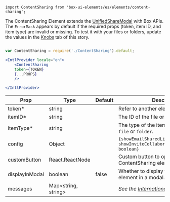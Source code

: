 

<Meta />

`import ContentSharing from 'box-ui-elements/es/elements/content-sharing';`

The ContentSharing Element extends the <a href="/?path=/story/features-unifiedsharemodal--basic">UnifiedShareModal</a> with Box APIs. The `ErrorMask` appears by default if the required props (token, item ID, and item type) are invalid or missing. To test it with your files or folders, update the values in the <a href="/?path=/story/elements-contentsharing--basic">Knobs</a> tab of this story.


```jsx

var ContentSharing = require('./ContentSharing').default;

<IntlProvider locale="en">
    <ContentSharing
    token={TOKEN}
    {...PROPS}
    />

</IntlProvider>
```


| Prop           | Type                      | Default | Description                                                                                    |
|----------------|---------------------------|---------|------------------------------------------------------------------------------------------------|
| token*         | string                    |         | Refer to another element                                                                       |
| itemID*        | string                    |         | The ID of the file or folder to share.                                                         |
| itemType*      | string                    |         | The type of the item to share. Can be `file` or `folder`.                                      |
| config         | Object                    |         | `{showEmailSharedLinkForm: boolean,  showInviteCollaboratorMessageSection: boolean}`           |
| customButton   | React.ReactNode           |         | Custom button to open the ContentSharing element.                                              |
| displayInModal | boolean                   | false   | Whether to display the ContentSharing element in a modal.                                      |
| messages       | Map&lt;string, string&gt; |         | *See the [Internationalization](/docs/elements-usage--docs#internationalization-i18n) section* |
